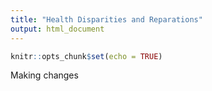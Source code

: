 ```yaml
---
title: "Health Disparities and Reparations"
output: html_document
---
```


```r
knitr::opts_chunk$set(echo = TRUE)
```
Making changes

